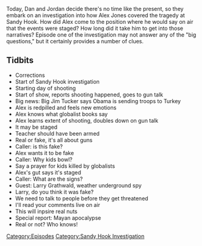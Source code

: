 {{DEFAULTSORT:
    #_EPISODE_0266:December 14, 2012
}}{{Episode
    | title           = December 14, 2012
    | caption         = [https://knowledgefight.libsyn.com/knowledge-fight-december-14-2012 Listen to this episode on Libsyn]
    | episodeNumber   = 266
    | length          = 02:05:45
    | airDate         = February 20, 2019
    | episodeType     = [[:Category:Sandy Hook Investigation|Sandy Hook Investigation]]
    | appearance      = [[Big Jim Tucker]], [[Larry Grathwald]]
    | previousEpisode = [[265: September 1, 2011]]
    | nextEpisode     = [[267: December 16, 2012]]
}}

{{Stub}}

Today, Dan and Jordan decide there's no time like the present, so they embark on an investigation into how Alex Jones covered the tragedy at Sandy Hook. How did Alex come to the position where he would say on air that the events were staged? How long did it take him to get into those narratives? Episode one of the investigation may not answer any of the "big questions," but it certainly provides a number of clues.

==Tidbits==

*Corrections
*Start of Sandy Hook investigation
*Starting day of shooting
*Start of show, reports shooting happened, goes to gun talk
*Big news: Big Jim Tucker says Obama is sending troops to Turkey
*Alex is redpilled and feels new emotions
*Alex knows what globalist books say
*Alex learns extent of shooting, doubles down on gun talk
*It may be staged
*Teacher should have been armed
*Real or fake, it's all about guns
*Caller: is this fake?
*Alex wants it to be fake
*Caller: Why kids bowl?
*Say a prayer for kids killed by globalists
*Alex's gut says it's staged
*Caller: What are the signs?
*Guest: Larry Grathwald, weather underground spy
*Larry, do you think it was fake?
*We need to talk to people before they get threatened
*I'll read your comments live on air
*This will inpsire real nuts
*Special report: Mayan apocalypse
*Real or not? Who knows!

[[Category:Episodes]]
[[Category:Sandy Hook Investigation]]